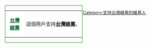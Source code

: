 <div style="float: left; border:solid green 1px; margin: 1px;">
{| cellspacing="0" style="width: 238px; background: #006D33;"
| style="width: 45px; height: 45px; background: white; text-align: center; font-size: {{{5|{{{id-s|12}}}}}}pt; color: {{{id-fc|green}}};" |  '''[[台灣綠黨|<span style="color: #006D33">台灣綠黨</span>]]'''
| style="font-size: {{{info-s|8}}}pt; padding: 5pt; line-height: 1.25em; color: {{{info-fc|black}}};" | 這個用戶支持'''[[台灣綠黨]]'''。
|}</div>
[[Category:支持台灣綠黨的維基人]]
